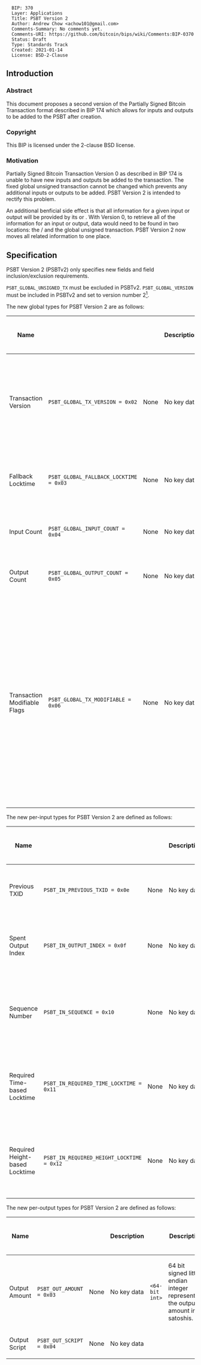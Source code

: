<pre>
  BIP: 370
  Layer: Applications
  Title: PSBT Version 2
  Author: Andrew Chow <achow101@gmail.com>
  Comments-Summary: No comments yet.
  Comments-URI: https://github.com/bitcoin/bips/wiki/Comments:BIP-0370
  Status: Draft
  Type: Standards Track
  Created: 2021-01-14
  License: BSD-2-Clause
</pre>

==Introduction==

===Abstract===

This document proposes a second version of the Partially Signed Bitcoin Transaction format
described in BIP 174 which allows for inputs and outputs to be added to the PSBT after creation.

===Copyright===

This BIP is licensed under the 2-clause BSD license.

===Motivation===

Partially Signed Bitcoin Transaction Version 0 as described in BIP 174 is unable to have new
inputs and outputs be added to the transaction. The fixed global unsigned transaction
cannot be changed which prevents any additional inputs or outputs to be added.
PSBT Version 2 is intended to rectify this problem.

An additional benficial side effect is that all information for a given input or output will be
provided by its <tt><input-map></tt> or <tt><output-map></tt>. With Version 0, to retrieve
all of the information for an input or output, data would need to be found in two locations:
the <tt><input-map></tt>/<tt><output-map></tt> and the global unsigned transaction. PSBT
Version 2 now moves all related information to one place.

==Specification==

PSBT Version 2 (PSBTv2) only specifies new fields and field inclusion/exclusion requirements.

<tt>PSBT_GLOBAL_UNSIGNED_TX</tt> must be excluded in PSBTv2.
<tt>PSBT_GLOBAL_VERSION</tt> must be included in PSBTv2 and set to version number 2<ref>'''What happened to version number 1?'''
Version number 1 is skipped because PSBT Version 0 has been colloquially referred to as version 1. Originally this BIP was to be
version 1, but because it has been colloquially referred to as version 2 during its design phrase, it was decided to change the
version number to 2 so that there would not be any confusion</ref>.

The new global types for PSBT Version 2 are as follows:

{|
! Name
! <tt><keytype></tt>
! <tt><keydata></tt>
! <tt><keydata></tt> Description
! <tt><valuedata></tt>
! <tt><valuedata></tt> Description
! Versions Requiring Inclusion
! Versions Requiring Exclusion
! Versions Allowing Inclusion
|-
| Transaction Version
| <tt>PSBT_GLOBAL_TX_VERSION = 0x02</tt>
| None
| No key data
| <tt><32-bit uint></tt>
| The 32-bit little endian signed integer representing the version number of the transaction being created. Note that this is not the same as the PSBT version number specified by the PSBT_GLOBAL_VERSION field.
| 2
| 0
| 2
|-
| Fallback Locktime
| <tt>PSBT_GLOBAL_FALLBACK_LOCKTIME = 0x03</tt>
| None
| No key data
| <tt><32-bit uint></tt>
| The 32-bit little endian unsigned integer representing the transaction locktime to use if no inputs specify a required locktime.
|
| 0
| 2
|-
| Input Count
| <tt>PSBT_GLOBAL_INPUT_COUNT = 0x04</tt>
| None
| No key data
| <tt><compact size uint></tt>
| Compact size unsigned integer representing the number of inputs in this PSBT.
| 2
| 0
| 2
|-
| Output Count
| <tt>PSBT_GLOBAL_OUTPUT_COUNT = 0x05</tt>
| None
| No key data
| <tt><compact size uint></tt>
| Compact size unsigned integer representing the number of outputs in this PSBT.
| 2
| 0
| 2
|-
| Transaction Modifiable Flags
| <tt>PSBT_GLOBAL_TX_MODIFIABLE = 0x06</tt>
| None
| No key data
| <tt><8-bit uint></tt>
| An 8 bit unsigned integer as a bitfield for various transaction modification flags. Bit 0 is the Inputs Modifiable Flag and indicates whether inputs can be added or removed. Bit 1 is the Outputs Modifiable Flag and indicates whether outputs can be added or removed. Bit 2 is the Has SIGHASH_SINGLE flag and indicates whether the transaction has a SIGHASH_SINGLE signature who's input and output pairing must be preserved. Bit 2 essentially indicates that the Constructor must iterate the inputs to determine whether and how to add or remove an input.
|
| 0
| 2
|}

The new per-input types for PSBT Version 2 are defined as follows:

{|
! Name
! <tt><keytype></tt>
! <tt><keydata></tt>
! <tt><keydata></tt> Description
! <tt><valuedata></tt>
! <tt><valuedata></tt> Description
! Versions Requiring Inclusion
! Versions Requiring Exclusion
! Versions Allowing Inclusion
|-
| Previous TXID
| <tt>PSBT_IN_PREVIOUS_TXID = 0x0e</tt>
| None
| No key data
| <tt><txid></tt>
| 32 byte txid of the previous transaction whose output at PSBT_IN_OUTPUT_INDEX is being spent.
| 2
| 0
| 2
|-
| Spent Output Index
| <tt>PSBT_IN_OUTPUT_INDEX = 0x0f</tt>
| None
| No key data
| <tt><32-bit uint></tt>
| 32 bit little endian integer representing the index of the output being spent in the transaction with the txid of PSBT_IN_PREVIOUS_TXID.
| 2
| 0
| 2
|-
| Sequence Number
| <tt>PSBT_IN_SEQUENCE = 0x10</tt>
| None
| No key data
| <tt><32-bit uint></tt>
| The 32 bit unsigned little endian integer for the sequence number of this input. If omitted, the sequence number is assumed to be the final sequence number (0xffffffff).
|
| 0
| 2
|-
| Required Time-based Locktime
| <tt>PSBT_IN_REQUIRED_TIME_LOCKTIME = 0x11</tt>
| None
| No key data
| <tt><32-bit uint></tt>
| 32 bit unsigned little endian integer greater than or equal to 500000000 representing the minimum Unix timestamp that this input requires to be set as the transaction's lock time.
|
| 0
| 2
|-
| Required Height-based Locktime
| <tt>PSBT_IN_REQUIRED_HEIGHT_LOCKTIME = 0x12</tt>
| None
| No key data
| <tt><32-bit uiht></tt>
| 32 bit unsigned little endian integer greater than 0 and less than 500000000 representing the minimum block height that this input requires to be set as the transaction's lock time.
|
| 0
| 2
|}

The new per-output types for PSBT Version 2 are defined as follows:

{|
! Name
! <tt><keytype></tt>
! <tt><keydata></tt>
! <tt><keydata></tt> Description
! <tt><valuedata></tt>
! <tt><valuedata></tt> Description
! Versions Requiring Inclusion
! Versions Requiring Exclusion
! Versions Allowing Inclusion
|-
| Output Amount
| <tt>PSBT_OUT_AMOUNT = 0x03</tt>
| None
| No key data
| <tt><64-bit int></tt>
| 64 bit signed little endian integer representing the output's amount in satoshis.
| 2
| 0
| 2
|-
| Output Script
| <tt>PSBT_OUT_SCRIPT = 0x04</tt>
| None
| No key data
| <tt><script></tt>
| The script for this output, also known as the scriptPubKey. Must be omitted in PSBTv0. Must be provided in PSBTv2.
| 2
| 0
| 2
|}

===Determining Lock Time===

The nLockTime field of a transaction is determined by inspecting the PSBT_GLOBAL_FALLBACK_LOCKTIME and each input's PSBT_IN_REQUIRED_TIME_LOCKTIME and PSBT_IN_REQUIRED_HEIGHT_LOCKTIME fields.
If none of the inputs have a PSBT_IN_REQUIRED_TIME_LOCKTIME and PSBT_IN_REQUIRED_HEIGHT_LOCKTIME, then PSBT_GLOBAL_FALLBACK_LOCKTIME must be used.
If PSBT_GLOBAL_FALLBACK_LOCKTIME is not provided, then it is assumed to be 0.

If one or more inputs have a PSBT_IN_REQUIRED_TIME_LOCKTIME or PSBT_IN_REQUIRED_HEIGHT_LOCKTIME, then the field chosen is the one which is supported by all of the inputs.
This can be determined by looking at all of the inputs which specify a locktime in either of those fields, and choosing the field which is present in all of those inputs.
Inputs not specifying a lock time field can take both types of lock times, as can those that specify both.
The lock time chosen is then the maximum value of the chosen type of lock time.

If a PSBT has both types of locktimes possible because one or more inputs specify both PSBT_IN_REQUIRED_TIME_LOCKTIME and PSBT_IN_REQUIRED_HEIGHT_LOCKTIME, then locktime determined by looking at the PSBT_IN_REQUIRED_HEIGHT_LOCKTIME fields of the inputs must be chosen.<ref>'''Why choose the height based locktime?'''
In the event of a tie for the locktime type, signers need to be able to know which locktime to use as their signatures will commit to the locktime in the transaction, so choosing the wrong one will result in an invalid transaction.
Height based locktime is preferred over time based as Bitcoin's unit of time is the block height, so a height makes more sense in the context of Bitcoin.</ref>

===Unique Identification===

PSBTv2s can be uniquely identified by constructing an unsigned transaction given the information provided in the PSBT and computing the transaction ID of that transaction.
Since PSBT_IN_SEQUENCE can be changed by Updaters and Combiners, the sequence number in this unsigned transaction must be set to 0 (not final, nor the sequence in PSBT_IN_SEQUENCE).
The lock time in this unsigned transaction must be computed as described previously.

==Roles==

PSBTv2 introduces new roles and modifies some existing roles.

===Creator===

In PSBTv2, the Creator initializes the PSBT with 0 inputs and 0 outputs.
The PSBT version number is set to 2. The transaction version number must be set to at least 2. <ref>'''Why does the transaction version number need to be at least 2?''' The transaction version number is part of the validation rules for some features such as OP_CHECKSEQUENCEVERIFY. Since it is backwards compatible, and there are other ways to disable those features (e.g. through sequence numbers), it is easier to require transactions be able to support these features than to try to negotiate the transaction version number.</ref>
The Creator should also set PSBT_GLOBAL_FALLBACK_LOCKTIME.
If the Creator is not also a Constructor and will be giving the PSBT to others to add inputs and outputs, the PSBT_GLOBAL_TX_MODIFIABLE field must be present and and the Inputs Modifiable and Outputs Modifiable flags set appropriately.
If the Creator is a Constructor and no inputs and outputs will be added by other entities, PSBT_GLOBAL_TX_MODIFIABLE may be omitted.

===Constructor===

This Constructor is only present for PSBTv2.
Once a Creator initializes the PSBT, a constructor will add inputs and outputs.
Before any input or output may be added, the constructor must check the PSBT_GLOBAL_TX_MODIFIABLE field.
Inputs may only be added if the Inputs Modifiable flag is True.
Outputs may only be added if the Outputs Modifiable flag is True.

When an input or output is added, the corresponding PSBT_GLOBAL_INPUT_COUNT or PSBT_GLOBAL_OUTPUT_COUNT must be incremeted to reflect the number of inputs and outputs in the PSBT.
When an input is added, it must have PSBT_IN_PREVIOUS_TXID and PSBT_IN_OUTPUT_INDEX set.
When an output is added, it must have PSBT_OUT_VALUE and PSBT_OUT_OUTPUT_SCRIPT set.
If the input has a required timelock, Constructors must set the requisite timelock field.
If the input has a required time based timelock, then PSBT_IN_REQUIRED_TIME_TIMELOCK must be set
If the input has a required height based timelock, then PSBT_IN_REQUIRED_HEIGHT_TIMELOCK must be set.
If an input has both types of timelocks, then both may be set.
In some cases, an input that can allow both types, but a particular branch supporting only one type of timelock will be taken, then the type of timelock that will be used can be the only one set.

If an input being added specifies a required time lock, then the Constructor must iterate through all of the existing inputs and ensure that the time lock types are compatible.
Additionally, if during this iteration, it finds that any inputs have signatures, it must ensure that the newly added input does not change the transaction's locktime.
If the newly added input has an incompatible time lock, then it must not be added.
If it changes the transaction's locktime when there are existing signatures, it must not be added.

If the Has SIGHASH_SINGLE flag is True, then the Constructor must iterate through the inputs and find the inputs which have signatures that use SIGHASH_SINGLE.
The same number of inputs and outputs must be added before those inputs and their corresponding outputs.

A Constructor may choose to declare that no further inputs and outputs can be added to the transaction by setting the booleans in PSBT_GLOBAL_TX_MODIFIABLE to False or by removing this field entirely.

A single entity is likely to be both a Creator and Constructor.

===Updater===

For PSBTv2, an Updater can set the sequence number.

===Signer===

For PSBTv2s, a signer must update the PSBT_GLOBAL_TX_MODIFIABLE field after signing inputs so that it accurately reflects the state of the PSBT.
If the Signer added a signature that does not use SIGHASH_ANYONECANPAY, the Input Modifiable flag must be set to False.
If the Signer added a signature that does not use SIGHASH_NONE, the Outputs Modifiable flag must be set to False.
If the Signer added a signature that uses SIGHASH_SINGLE, the Has SIGHASH_SINGLE flag must be set to True.

===Transaction Extractor===

For PSBTv2s, the transaction is constructed using the PSBTv2 fields.
The lock time for this transaction is determined as described in the Determining Lock Time section.
The Extractor should produce a fully valid, network serialized transaction if all inputs are complete.

==Backwards Compatibility==

PSBTv2 shares the same gemeric format as PSBTv0 as defined in BIP 174. Parsers for PSBTv0 should
be able to deserialize PSBTv2 with only changes to support the new fields.

However PSBTv2 is incompatible with PSBTv0, and vice versa due to the use of the PSBT_GLOBAL_VERSION.
This incompatibility is intentional so that PSBT_GLOBAL_UNSIGNED_TX could be removed in PSBTv2.
However it is possible to convert a PSBTv2 to a PSBTv0 by creating an unsigned
transaction from the PSBTv2 fields.

==Test Vectors==

TBD

==Rationale==

<references/>

==Reference implementation==

The reference implementation of the PSBT format is available at https://github.com/achow101/bitcoin/tree/psbt2.
